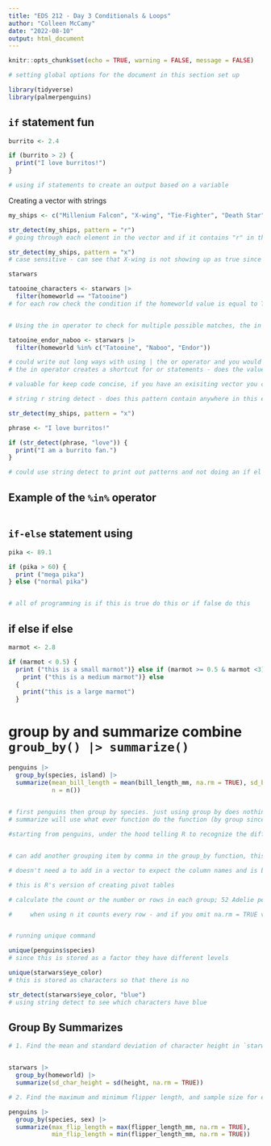 ```yaml
---
title: "EDS 212 - Day 3 Conditionals & Loops"
author: "Colleen McCamy"
date: "2022-08-10"
output: html_document
---
```


```r
knitr::opts_chunk$set(echo = TRUE, warning = FALSE, message = FALSE)

# setting global options for the document in this section set up

library(tidyverse)
library(palmerpenguins)

```


## `if` statement fun

```r

burrito <- 2.4

if (burrito > 2) {
  print("I love burritos!")
}

# using if statements to create an output based on a variable

```

Creating a vector with strings

```r

my_ships <- c("Millenium Falcon", "X-wing", "Tie-Fighter", "Death Star")

str_detect(my_ships, pattern = "r")
# going through each element in the vector and if it contains "r" in the character - looking for any string match that exists in the vector

str_detect(my_ships, pattern = "x")
# case sensitive - can see that X-wing is not showing up as true since it is upper

starwars

```

```r

tatooine_characters <- starwars |> 
  filter(homeworld == "Tatooine")
# for each row check the condition if the homeworld value is equal to Tatooine then keep it, if not true don't keep it. Under the hood it is doing a if else (if Tatooine is true keep, if not remove the world)


# Using the in operator to check for multiple possible matches, the in operator asks a different option is that if any of these options are true then keep the row

tatooine_endor_naboo <- starwars |> 
  filter(homeworld %in% c("Tatooine", "Naboo", "Endor"))

# could write out long ways with using | the or operator and you would get the case if any of them are true -
# the in operator creates a shortcut for or statements - does the value of homeworld contatin a value that is in the following vector

# valuable for keep code concise, if you have an exisiting vector you could also plug that in

# string r string detect - does this pattern contain anywhere in this element, if it is yes returns TRUE

str_detect(my_ships, pattern = "x")

phrase <- "I love burritos!"

if (str_detect(phrase, "love")) {
  print("I am a burrito fan.")
}

# could use string detect to print out patterns and not doing an if el statement

```


## Example of the `%in%` operator

```r



```


## `if-else` statement using

```r

pika <- 89.1

if (pika > 60) {
  print ("mega pika")
} else ("normal pika")


# all of programming is if this is true do this or if false do this
```


## if else if else

```r

marmot <- 2.8

if (marmot < 0.5) {
  print ("this is a small marmot")} else if (marmot >= 0.5 & marmot <3) {
    print ("this is a medium marmot")} else
  {
    print("this is a large marmot")
  }


```

# group by and summarize combine `groub_by() |> summarize()`

```r

penguins |> 
  group_by(species, island) |> 
  summarize(mean_bill_length = mean(bill_length_mm, na.rm = TRUE), sd_bill_length = sd(bill_length_mm, na.rm = TRUE),
            n = n())
  

# first penguins then group by species. just using group by does nothing but under the hood it says what ever you do next going to do what ever you want by the groups indicated
# summarize will use what ever function do the function (by group since there is a group by line) then will return it in a summarized table

#starting from penguins, under the hood telling R to recognize the different group in species and then next thing calculate that function for each of the different groups and then show it in a pretty table


# can add another grouping item by comma in the group_by function, this shows now specieis by islands for the 

# doesn't need a to add in a vector to expect the column names and is built to know and is a development arguement name

# this is R's version of creating pivot tables

# calculate the count or the number or rows in each group; 52 Adelie penguins at Torgersen 

#     when using n it counts every row - and if you omit na.rm = TRUE values, we can then set conditions to only count things that are not an NA values, ** A really good question to ask so that we know what count we are including


# running unique command

unique(penguins$species)
# since this is stored as a factor they have different levels

unique(starwars$eye_color)
# this is stored as characters so that there is no 

str_detect(starwars$eye_color, "blue")
# using string detect to see which characters have blue

```

## Group By Summarizes

```r

# 1. Find the mean and standard deviation of character height in `starwars` grouped by homeworld


starwars |> 
  group_by(homeworld) |> 
  summarize(sd_char_height = sd(height, na.rm = TRUE))

# 2. Find the maximum and minimum flipper length, and sample size for each species of penguins

penguins |> 
  group_by(species, sex) |> 
  summarize(max_flip_length = max(flipper_length_mm, na.rm = TRUE),
            min_flip_length = min(flipper_length_mm, na.rm = TRUE))


```

